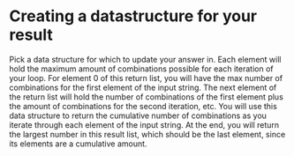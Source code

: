 <!--Title={Alphabet or Numbers}-->

<!--concepts={}-->

# Creating a datastructure for your result
Pick a data structure for which to update your answer in. Each element will hold the maximum amount of combinations possible for each iteration of your loop. For element 0 of this return list, you will have the max number of combinations for the first element of the input string. The next element of the return list will hold the number of combinations of the first element plus the amount of combinations for the second iteration, etc.
You will use this data structure to return the cumulative number of combinations as you iterate through each element of the input string.
At the end, you will return the largest number in this result list, which should be the last element, since its elements are a cumulative amount.
